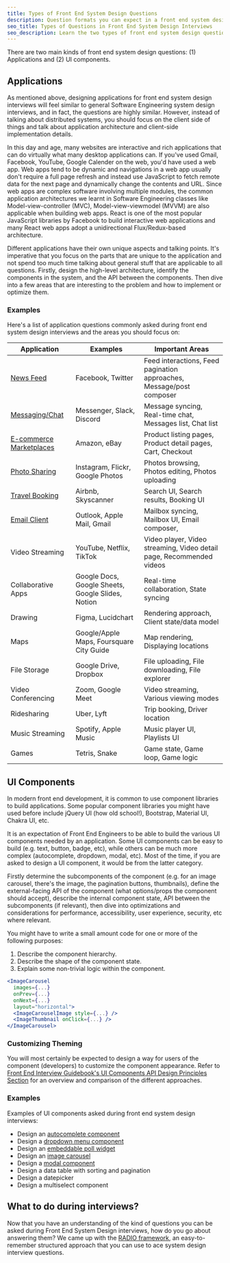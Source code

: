 ```yaml
---
title: Types of Front End System Design Questions
description: Question formats you can expect in a front end system design interview.
seo_title: Types of Questions in Front End System Design Interviews
seo_description: Learn the two types of front end system design questions and how to tackle them differently.
---
```


There are two main kinds of front end system design questions: (1) Applications and (2) UI components.

## Applications

As mentioned above, designing applications for front end system design interviews will feel similar to general Software Engineering system design interviews, and in fact, the questions are highly similar. However, instead of talking about distributed systems, you should focus on the client side of things and talk about application architecture and client-side implementation details.

In this day and age, many websites are interactive and rich applications that can do virtually what many desktop applications can. If you've used Gmail, Facebook, YouTube, Google Calender on the web, you'd have used a web app. Web apps tend to be dynamic and navigations in a web app usually don't require a full page refresh and instead use JavaScript to fetch remote data for the next page and dynamically change the contents and URL. Since web apps are complex software involving multiple modules, the common application architectures we learnt in Software Engineering classes like Model-view-controller (MVC), Model-view-viewmodel (MVVM) are also applicable when building web apps. React is one of the most popular JavaScript libraries by Facebook to build interactive web applications and many React web apps adopt a unidirectional Flux/Redux-based architecture.

Different applications have their own unique aspects and talking points. It's imperative that you focus on the parts that are unique to the application and not spend too much time talking about general stuff that are applicable to all questions. Firstly, design the high-level architecture, identify the components in the system, and the API between the components. Then dive into a few areas that are interesting to the problem and how to implement or optimize them.

### Examples

Here's a list of application questions commonly asked during front end system design interviews and the areas you should focus on:

| Application                                                           | Examples                                          | Important Areas                                                      |
| --------------------------------------------------------------------- | ------------------------------------------------- | -------------------------------------------------------------------- |
| [News Feed](/questions/system-design/news-feed-facebook)              | Facebook, Twitter                                 | Feed interactions, Feed pagination approaches, Message/post composer |
| [Messaging/Chat](/questions/system-design/chat-application-messenger) | Messenger, Slack, Discord                         | Message syncing, Real-time chat, Messages list, Chat list            |
| [E-commerce Marketplaces](/questions/system-design/e-commerce-amazon) | Amazon, eBay                                      | Product listing pages, Product detail pages, Cart, Checkout          |
| [Photo Sharing](/questions/system-design/photo-sharing-instagram)     | Instagram, Flickr, Google Photos                  | Photos browsing, Photos editing, Photos uploading                    |
| [Travel Booking](/questions/system-design/travel-booking-airbnb)      | Airbnb, Skyscanner                                | Search UI, Search results, Booking UI                                |
| [Email Client](/questions/system-design/email-client-outlook)         | Outlook, Apple Mail, Gmail                        | Mailbox syncing, Mailbox UI, Email composer,                         |
| Video Streaming                                                       | YouTube, Netflix, TikTok                          | Video player, Video streaming, Video detail page, Recommended videos |
| Collaborative Apps                                                    | Google Docs, Google Sheets, Google Slides, Notion | Real-time collaboration, State syncing                               |
| Drawing                                                               | Figma, Lucidchart                                 | Rendering approach, Client state/data model                          |
| Maps                                                                  | Google/Apple Maps, Foursquare City Guide          | Map rendering, Displaying locations                                  |
| File Storage                                                          | Google Drive, Dropbox                             | File uploading, File downloading, File explorer                      |
| Video Conferencing                                                    | Zoom, Google Meet                                 | Video streaming, Various viewing modes                               |
| Ridesharing                                                           | Uber, Lyft                                        | Trip booking, Driver location                                        |
| Music Streaming                                                       | Spotify, Apple Music                              | Music player UI, Playlists UI                                        |
| Games                                                                 | Tetris, Snake                                     | Game state, Game loop, Game logic                                    |

## UI Components

In modern front end development, it is common to use component libraries to build applications. Some popular component libraries you might have used before include jQuery UI (how old school!), Bootstrap, Material UI, Chakra UI, etc.

It is an expectation of Front End Engineers to be able to build the various UI components needed by an application. Some UI components can be easy to build (e.g. text, button, badge, etc), while others can be much more complex (autocomplete, dropdown, modal, etc). Most of the time, if you are asked to design a UI component, it would be from the latter category.

Firstly determine the subcomponents of the component (e.g. for an image carousel, there's the image, the pagination buttons, thumbnails), define the external-facing API of the component (what options/props the component should accept), describe the internal component state, API between the subcomponents (if relevant), then dive into optimizations and considerations for performance, accessibility, user experience, security, etc where relevant.

You might have to write a small amount code for one or more of the following purposes:

1.  Describe the component hierarchy.
2.  Describe the shape of the component state.
3.  Explain some non-trivial logic within the component.

```jsx
<ImageCarousel
  images={...}
  onPrev={...}
  onNext={...}
  layout="horizontal">
  <ImageCarouselImage style={...} />
  <ImageThumbnail onClick={...} />
</ImageCarousel>
```

### Customizing Theming

You will most certainly be expected to design a way for users of the component (developers) to customize the component appearance. Refer to [Front End Interview Guidebook's UI Components API Design Principles Section](/front-end-interview-guidebook/user-interface-components-api-design-principles) for an overview and comparison of the different approaches.

### Examples

Examples of UI components asked during front end system design interviews:

-   Design an [autocomplete component](/questions/system-design/autocomplete)
-   Design a [dropdown menu component](/questions/system-design/dropdown-menu)
-   Design an [embeddable poll widget](/questions/system-design/poll-widget)
-   Design an [image carousel](/questions/system-design/image-carousel)
-   Design a [modal component](/questions/system-design/modal-dialog)
-   Design a data table with sorting and pagination
-   Design a datepicker
-   Design a multiselect component

## What to do during interviews?

Now that you have an understanding of the kind of questions you can be asked during Front End System Design interviews, how do you go about answering them? We came up with the [RADIO framework](/system-design/framework), an easy-to-remember structured approach that you can use to ace system design interview questions.
